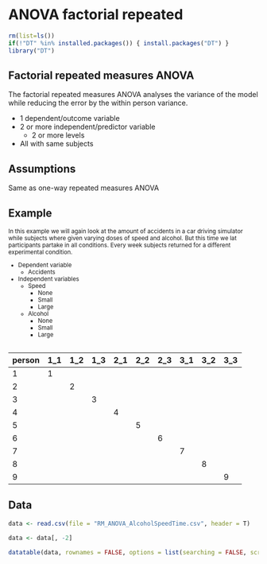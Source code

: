 # ANOVA factorial repeated

```r
rm(list=ls())
if(!"DT" %in% installed.packages()) { install.packages("DT") }
library("DT")
```

## Factorial repeated measures ANOVA {.section}

The factorial repeated measures ANOVA analyses the variance of the model while reducing the error by the within person variance.

* 1 dependent/outcome variable
* 2 or more independent/predictor variable
    * 2 or more levels
* All with same subjects

## Assumptions

Same as one-way repeated measures ANOVA

## Example {.smaller}

<small>

In this example we will again look at the amount of accidents in a car driving simulator while subjects where given varying doses of speed and alcohol. But this time we lat participants partake in all conditions. Every week subjects returned for a different experimental condition.

* Dependent variable
    * Accidents
* Independent variables
    * Speed
        * None
        * Small
        * Large
    * Alcohol
        * None
        * Small
        * Large
        
</small>
        
## {.smaller}

person | 1_1 | 1_2 | 1_3 | 2_1 | 2_2 | 2_3 | 3_1 | 3_2 | 3_3
-------|-----|-----|-----|-----|-----|-----|-----|-----|----
1      | 1   |     |     |     |     |     |     |     |
2      |     | 2   |     |     |     |     |     |     |
3      |     |     | 3   |     |     |     |     |     |
4      |     |     |     | 4   |     |     |     |     |
5      |     |     |     |     | 5   |     |     |     |
6      |     |     |     |     |     | 6   |     |     |
7      |     |     |     |     |     |     | 7   |     |
8      |     |     |     |     |     |     |     | 8   |
9      |     |     |     |     |     |     |     |     | 9

## Data {.smaller}

```r
data <- read.csv(file = "RM_ANOVA_AlcoholSpeedTime.csv", header = T)

data <- data[, -2]

datatable(data, rownames = FALSE, options = list(searching = FALSE, scrollY = 415, paging = F, info = F))
```


